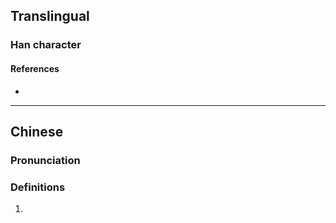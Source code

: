 {{character info/new}}
==Translingual==

===Han character===
{{Han char|rn=85|rad=水|as=13|sn=16|four=33150|canj=EIRP|ids=⿰氵感}}

====References====
* {{Han ref|kx=0653.340|dkj=18419|hdz=31754.080|uh=6FB8|ud=28600|bh=E9FE|bd=59902}}

----

==Chinese==
{{zh-forms}}

===Pronunciation===
{{zh-pron
|m=dǎn
|c=dam2
|mc=
|oc=
|ma=
|cat=
}}

===Definitions===
{{zh-hanzi}}

# {{rfdef|zh}}